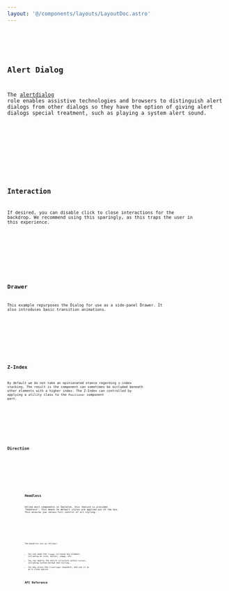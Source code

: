 ```yaml
---
layout: '@/components/layouts/LayoutDoc.astro'
---
```









<Preview client:load>
	<Fragment slot="preview">
		<Default client:visible />
	</Fragment>
	<Fragment slot="code">
		<Code code={DefaultRaw} lang="tsx" />
	</Fragment>
</Preview>

## Alert Dialog

The [alertdialog](https://w3c.github.io/aria/#alertdialog) role enables assistive technologies and browsers to distinguish alert dialogs from other dialogs so they have the option of giving alert dialogs special treatment, such as playing a system alert sound.

<Preview client:load>
	<Fragment slot="preview">
		<AlertDialog client:visible />
	</Fragment>
	<Fragment slot="code">
		<Code code={AlertDialogRaw} lang="tsx" />
	</Fragment>
</Preview>

## Interaction

If desired, you can disable click to close interactions for the backdrop. We recommend using this sparingly, as this traps the
user in this experience.

<Preview client:load>
	<Fragment slot="preview">
		<Interaction client:visible />
	</Fragment>
	<Fragment slot="code">
		<Code code={InteractionRaw} lang="tsx" />
	</Fragment>
</Preview>

## Drawer

This example repurposes the Dialog for use as a side-panel Drawer. It also introduces basic transition animations.

<Preview client:load>
	<Fragment slot="preview">
		<Drawer client:visible />
	</Fragment>
	<Fragment slot="code">
		<Code code={DrawerRaw} lang="tsx" />
	</Fragment>
</Preview>

## Z-Index

By default we do not take an opinionated stance regarding z-index stacking. The result is the component can sometimes be occluded beneath other elements with a higher index. The Z-Index can controlled by applying a utility class to the `Positioner` component part.

<Preview client:load>
	<Fragment slot="preview">
		<ZIndex client:visible />
	</Fragment>
	<Fragment slot="code">
		<Code code={ZIndexRaw} lang="tsx" />
	</Fragment>
</Preview>

## Direction

<Preview client:load>
	<Fragment slot="preview">
		<Dir client:visible />
	</Fragment>
	<Fragment slot="code">
		<Code code={DirRaw} lang="tsx" />
	</Fragment>
</Preview>

## Headless

Unlike most components in Skeleton, this feature is provided "headless". This means no default styles are applied out of the box. This ensures you retain full control of all styling.

<Preview client:load>
	<Fragment slot="preview">
		<Headless client:visible />
	</Fragment>
	<Fragment slot="code">
		<Code code={HeadlessRaw} lang="tsx" />
	</Fragment>
</Preview>

The benefits are as follows:

- You can make the `Trigger` surround any element, including an icon, button, image, etc.
- You can modify the entire structure within `Content`, including custom markup and styling.
- You may place the `CloseTrigger` anywhere, and use it as an X close option.

## API Reference

<ApiTable />

